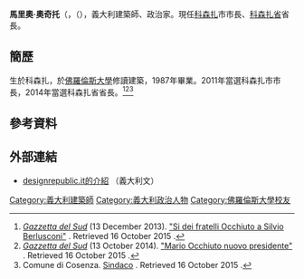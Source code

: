 {{Infobox politician
|name = Mario Occhiuto
|image = Mario_Occhiuto_ritratto.JPG
|caption = 
|office1 = 科森扎市市長
|office2 = 科森扎省省長
|birth_date    = {{birth date and age|1964|01|06}}
|birth_place   = 義大利建科森扎
|death_date    = 
|death_place   = 
|resting_place = 
|resting_place_coordinates = 
|nationality ={{ITA}}
|party = [[義大利力量黨|義大利力量黨]]
|alma_mater = [[佛羅倫斯大學|佛羅倫斯大學]]
|occupation = {{plainlist|
*建築師
*政治家
}}
}}

'''馬里奧·奧奇托'''（{{lang-it|Mario Occhiuto}}，（{{bd|1964年|1月6日||}}），義大利建築師、政治家。現任[[科森扎|科森扎]]市市長、[[科森扎省|科森扎省]]省長。

==簡歷==
生於科森扎，於[[佛羅倫斯大學|佛羅倫斯大學]]修讀建築，1987年畢業。2011年當選科森扎市市長，2014年當選科森扎省省長。<ref>''[[Gazzetta_del_Sud|Gazzetta del Sud]]'' (13 December 2013). [http://www.gazzettadelsud.it/news//72666/Si-dei-fratelli-Occhiuto--a.html "Si dei fratelli Occhiuto a Silvio Berlusconi"] {{Wayback|url=http://www.gazzettadelsud.it/news//72666/Si-dei-fratelli-Occhiuto--a.html |date=20180816232022 }}. Retrieved 16 October 2015 {{it}}.</ref><ref>''[[Gazzetta_del_Sud|Gazzetta del Sud]]'' (13 October 2014). [http://www.gazzettadelsud.it/news//112163/Mario-Occhiuto--nuovo-presidente.html "Mario Occhiuto nuovo presidente"] {{Wayback|url=http://www.gazzettadelsud.it/news//112163/Mario-Occhiuto--nuovo-presidente.html |date=20160303173502 }}. Retrieved 16 October 2015 {{it}}.</ref><ref>Comune di Cosenza. [http://www.comune.cosenza.it/pagina4_sindaco.html Sindaco] {{Wayback|url=http://www.comune.cosenza.it/pagina4_sindaco.html |date=20151117015518 }}. Retrieved 16 October 2015 {{it}}.</ref>

==參考資料==
{{Reflist}}

==外部連結==
*[http://www.designrepublic.it/viewdoc.asp?co_id=2846 designrepublic.it的介紹] {{Wayback|url=http://www.designrepublic.it/viewdoc.asp?co_id=2846 |date=20160304100722 }} （義大利文）
{{Authority control}}
{{DEFAULTSORT:Occhiuto, Mario}}
[[Category:義大利建築師|Category:義大利建築師]]
[[Category:義大利政治人物|Category:義大利政治人物]]
[[Category:佛羅倫斯大學校友|Category:佛羅倫斯大學校友]]